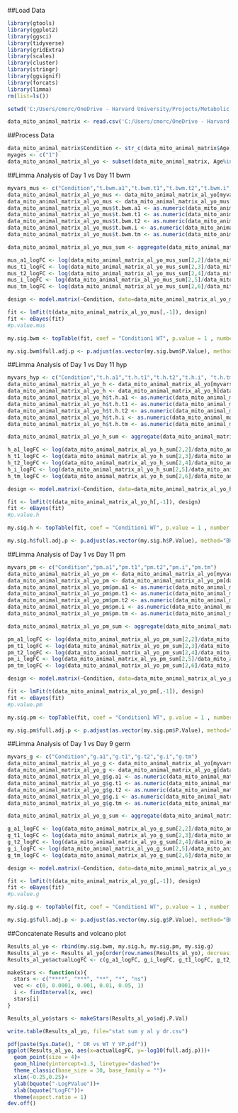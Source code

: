 ##Load Data
```r
library(gtools)
library(ggplot2)
library(ggsci)
library(tidyverse)
library(gridExtra)
library(scales)
library(cluster)
library(stringr)
library(ggsignif)
library(forcats)
library(limma)
rm(list=ls())

setwd('C:/Users/cmorc/OneDrive - Harvard University/Projects/Metabolic Aging Atlas/C.-elegans-Mitochondrial-Aging/DR Analyses/')

data_mito_animal_matrix <- read.csv('C:/Users/cmorc/OneDrive - Harvard University/Projects/Metabolic Aging Atlas/C.-elegans-Mitochondrial-Aging/FLIM_Mito_Median_Per_Animal_Animal_Matrix_052623.csv')

```

##Process Data
```r
data_mito_animal_matrix$Condition <- str_c(data_mito_animal_matrix$Age," ",data_mito_animal_matrix$Nutrients)
myages <- c("1")
data_mito_animal_matrix_al_yo <- subset(data_mito_animal_matrix, Age%in%myages)

```

##Limma Analysis of Day 1 vs Day 11 bwm
```r
myvars_mus <- c("Condition","t.bwm.a1","t.bwm.t1","t.bwm.t2","t.bwm.i", "t.bwm.tm")
data_mito_animal_matrix_al_yo_mus <- data_mito_animal_matrix_al_yo[myvars_mus]
data_mito_animal_matrix_al_yo_mus <- data_mito_animal_matrix_al_yo_mus[data_mito_animal_matrix_al_yo_mus$t.bwm.a1 != "#N/A",]
data_mito_animal_matrix_al_yo_mus$t.bwm.a1 <- as.numeric(data_mito_animal_matrix_al_yo_mus$t.bwm.a1)
data_mito_animal_matrix_al_yo_mus$t.bwm.t1 <- as.numeric(data_mito_animal_matrix_al_yo_mus$t.bwm.t1)
data_mito_animal_matrix_al_yo_mus$t.bwm.t2 <- as.numeric(data_mito_animal_matrix_al_yo_mus$t.bwm.t2)
data_mito_animal_matrix_al_yo_mus$t.bwm.i <- as.numeric(data_mito_animal_matrix_al_yo_mus$t.bwm.i)
data_mito_animal_matrix_al_yo_mus$t.bwm.tm <- as.numeric(data_mito_animal_matrix_al_yo_mus$t.bwm.tm)

data_mito_animal_matrix_al_yo_mus_sum <- aggregate(data_mito_animal_matrix_al_yo_mus[,2:6], by=list(Condition=data_mito_animal_matrix_al_yo_mus$Condition), FUN=mean)

mus_a1_logFC <- log(data_mito_animal_matrix_al_yo_mus_sum[2,2]/data_mito_animal_matrix_al_yo_mus_sum[1,2])
mus_t1_logFC <- log(data_mito_animal_matrix_al_yo_mus_sum[2,3]/data_mito_animal_matrix_al_yo_mus_sum[1,3])
mus_t2_logFC <- log(data_mito_animal_matrix_al_yo_mus_sum[2,4]/data_mito_animal_matrix_al_yo_mus_sum[1,4])
mus_i_logFC <- log(data_mito_animal_matrix_al_yo_mus_sum[2,5]/data_mito_animal_matrix_al_yo_mus_sum[1,5])
mus_tm_logFC <- log(data_mito_animal_matrix_al_yo_mus_sum[2,6]/data_mito_animal_matrix_al_yo_mus_sum[1,6])

design <- model.matrix(~Condition, data=data_mito_animal_matrix_al_yo_mus)

fit <- lmFit(t(data_mito_animal_matrix_al_yo_mus[,-1]), design)
fit <- eBayes(fit)
#p.value.mus

my.sig.bwm <- topTable(fit, coef = "Condition1 WT", p.value = 1 , number = Inf)

my.sig.bwm$full.adj.p <- p.adjust(as.vector(my.sig.bwm$P.Value), method="BH",n=16)


```

##Limma Analysis of Day 1 vs Day 11 hyp
```r
myvars_hyp <- c("Condition","t.h.a1","t.h.t1","t.h.t2","t.h.i", "t.h.tm")
data_mito_animal_matrix_al_yo_h <- data_mito_animal_matrix_al_yo[myvars_hyp]
data_mito_animal_matrix_al_yo_h <- data_mito_animal_matrix_al_yo_h[data_mito_animal_matrix_al_yo_h$t.h.a1 != "#N/A",]
data_mito_animal_matrix_al_yo_h$t.h.a1 <- as.numeric(data_mito_animal_matrix_al_yo_h$t.h.a1)
data_mito_animal_matrix_al_yo_h$t.h.t1 <- as.numeric(data_mito_animal_matrix_al_yo_h$t.h.t1)
data_mito_animal_matrix_al_yo_h$t.h.t2 <- as.numeric(data_mito_animal_matrix_al_yo_h$t.h.t2)
data_mito_animal_matrix_al_yo_h$t.h.i <- as.numeric(data_mito_animal_matrix_al_yo_h$t.h.i)
data_mito_animal_matrix_al_yo_h$t.h.tm <- as.numeric(data_mito_animal_matrix_al_yo_h$t.h.tm)

data_mito_animal_matrix_al_yo_h_sum <- aggregate(data_mito_animal_matrix_al_yo_h[,2:6], by=list(Condition=data_mito_animal_matrix_al_yo_h$Condition), FUN=mean)

h_a1_logFC <- log(data_mito_animal_matrix_al_yo_h_sum[2,2]/data_mito_animal_matrix_al_yo_h_sum[1,2])
h_t1_logFC <- log(data_mito_animal_matrix_al_yo_h_sum[2,3]/data_mito_animal_matrix_al_yo_h_sum[1,3])
h_t2_logFC <- log(data_mito_animal_matrix_al_yo_h_sum[2,4]/data_mito_animal_matrix_al_yo_h_sum[1,4])
h_i_logFC <- log(data_mito_animal_matrix_al_yo_h_sum[2,5]/data_mito_animal_matrix_al_yo_h_sum[1,5])
h_tm_logFC <- log(data_mito_animal_matrix_al_yo_h_sum[2,6]/data_mito_animal_matrix_al_yo_h_sum[1,6])

design <- model.matrix(~Condition, data=data_mito_animal_matrix_al_yo_h)

fit <- lmFit(t(data_mito_animal_matrix_al_yo_h[,-1]), design)
fit <- eBayes(fit)
#p.value.h

my.sig.h <- topTable(fit, coef = "Condition1 WT", p.value = 1 , number = Inf)

my.sig.h$full.adj.p <- p.adjust(as.vector(my.sig.h$P.Value), method="BH",n=16)
```

##Limma Analysis of Day 1 vs Day 11 pm
```r
myvars_pm <- c("Condition","pm.a1","pm.t1","pm.t2","pm.i","pm.tm")
data_mito_animal_matrix_al_yo_pm <- data_mito_animal_matrix_al_yo[myvars_pm]
data_mito_animal_matrix_al_yo_pm <- data_mito_animal_matrix_al_yo_pm[data_mito_animal_matrix_al_yo_pm$pm.a1 != "#N/A",]
data_mito_animal_matrix_al_yo_pm$pm.a1 <- as.numeric(data_mito_animal_matrix_al_yo_pm$pm.a1)
data_mito_animal_matrix_al_yo_pm$pm.t1 <- as.numeric(data_mito_animal_matrix_al_yo_pm$pm.t1)
data_mito_animal_matrix_al_yo_pm$pm.t2 <- as.numeric(data_mito_animal_matrix_al_yo_pm$pm.t2)
data_mito_animal_matrix_al_yo_pm$pm.i <- as.numeric(data_mito_animal_matrix_al_yo_pm$pm.i)
data_mito_animal_matrix_al_yo_pm$pm.tm <- as.numeric(data_mito_animal_matrix_al_yo_pm$pm.tm)

data_mito_animal_matrix_al_yo_pm_sum <- aggregate(data_mito_animal_matrix_al_yo_pm[,2:6], by=list(Condition=data_mito_animal_matrix_al_yo_pm$Condition), FUN=mean)

pm_a1_logFC <- log(data_mito_animal_matrix_al_yo_pm_sum[2,2]/data_mito_animal_matrix_al_yo_pm_sum[1,2])
pm_t1_logFC <- log(data_mito_animal_matrix_al_yo_pm_sum[2,3]/data_mito_animal_matrix_al_yo_pm_sum[1,3])
pm_t2_logFC <- log(data_mito_animal_matrix_al_yo_pm_sum[2,4]/data_mito_animal_matrix_al_yo_pm_sum[1,4])
pm_i_logFC <- log(data_mito_animal_matrix_al_yo_pm_sum[2,5]/data_mito_animal_matrix_al_yo_pm_sum[1,5])
pm_tm_logFC <- log(data_mito_animal_matrix_al_yo_pm_sum[2,6]/data_mito_animal_matrix_al_yo_pm_sum[1,6])

design <- model.matrix(~Condition, data=data_mito_animal_matrix_al_yo_pm)

fit <- lmFit(t(data_mito_animal_matrix_al_yo_pm[,-1]), design)
fit <- eBayes(fit)
#p.value.pm

my.sig.pm <- topTable(fit, coef = "Condition1 WT", p.value = 1 , number = Inf)

my.sig.pm$full.adj.p <- p.adjust(as.vector(my.sig.pm$P.Value), method="BH",n=16)
```

##Limma Analysis of Day 1 vs Day 9 germ
```r
myvars_g <- c("Condition","g.a1","g.t1","g.t2","g.i","g.tm")
data_mito_animal_matrix_al_yo_g <- data_mito_animal_matrix_al_yo[myvars_g]
data_mito_animal_matrix_al_yo_g <- data_mito_animal_matrix_al_yo_g[data_mito_animal_matrix_al_yo_g$g.a1 != "#N/A",]
data_mito_animal_matrix_al_yo_g$g.a1 <- as.numeric(data_mito_animal_matrix_al_yo_g$g.a1)
data_mito_animal_matrix_al_yo_g$g.t1 <- as.numeric(data_mito_animal_matrix_al_yo_g$g.t1)
data_mito_animal_matrix_al_yo_g$g.t2 <- as.numeric(data_mito_animal_matrix_al_yo_g$g.t2)
data_mito_animal_matrix_al_yo_g$g.i <- as.numeric(data_mito_animal_matrix_al_yo_g$g.i)
data_mito_animal_matrix_al_yo_g$g.tm <- as.numeric(data_mito_animal_matrix_al_yo_g$g.tm)

data_mito_animal_matrix_al_yo_g_sum <- aggregate(data_mito_animal_matrix_al_yo_g[,2:6], by=list(Condition=data_mito_animal_matrix_al_yo_g$Condition), FUN=mean)

g_a1_logFC <- log(data_mito_animal_matrix_al_yo_g_sum[2,2]/data_mito_animal_matrix_al_yo_g_sum[1,2])
g_t1_logFC <- log(data_mito_animal_matrix_al_yo_g_sum[2,3]/data_mito_animal_matrix_al_yo_g_sum[1,3])
g_t2_logFC <- log(data_mito_animal_matrix_al_yo_g_sum[2,4]/data_mito_animal_matrix_al_yo_g_sum[1,4])
g_i_logFC <- log(data_mito_animal_matrix_al_yo_g_sum[2,5]/data_mito_animal_matrix_al_yo_g_sum[1,5])
g_tm_logFC <- log(data_mito_animal_matrix_al_yo_g_sum[2,6]/data_mito_animal_matrix_al_yo_g_sum[1,6])

design <- model.matrix(~Condition, data=data_mito_animal_matrix_al_yo_g)

fit <- lmFit(t(data_mito_animal_matrix_al_yo_g[,-1]), design)
fit <- eBayes(fit)
#p.value.g

my.sig.g <- topTable(fit, coef = "Condition1 WT", p.value = 1 , number = Inf)

my.sig.g$full.adj.p <- p.adjust(as.vector(my.sig.g$P.Value), method="BH",n=16)
```

##Concatenate Results and volcano plot
```r
Results_al_yo <- rbind(my.sig.bwm, my.sig.h, my.sig.pm, my.sig.g)
Results_al_yo <- Results_al_yo[order(row.names(Results_al_yo), decreasing=FALSE),]
Results_al_yo$actualLogFC <- c(g_a1_logFC, g_i_logFC, g_t1_logFC, g_t2_logFC, g_tm_logFC, pm_a1_logFC, pm_i_logFC, pm_t1_logFC, pm_t2_logFC, pm_tm_logFC, mus_a1_logFC, mus_i_logFC, mus_t1_logFC, mus_t2_logFC, mus_tm_logFC, h_a1_logFC, h_i_logFC, h_t1_logFC, h_t2_logFC, h_tm_logFC)

makeStars <- function(x){
  stars <- c("****", "***", "**", "*", "ns")
  vec <- c(0, 0.0001, 0.001, 0.01, 0.05, 1)
  i <- findInterval(x, vec)
  stars[i]
}

Results_al_yo$stars <- makeStars(Results_al_yo$adj.P.Val)

write.table(Results_al_yo, file="stat sum y al y dr.csv")

pdf(paste(Sys.Date(), " DR vs WT Y VP.pdf"))
ggplot(Results_al_yo, aes(x=actualLogFC, y=-log10(full.adj.p)))+
  geom_point(size = 4)+
  geom_hline(yintercept=1.3, linetype="dashed")+
  theme_classic(base_size = 30, base_family = "")+
  xlim(-0.25,0.25)+
  ylab(bquote("-LogPValue"))+
  xlab(bquote("LogFC"))+
  theme(aspect.ratio = 1)
dev.off()
```